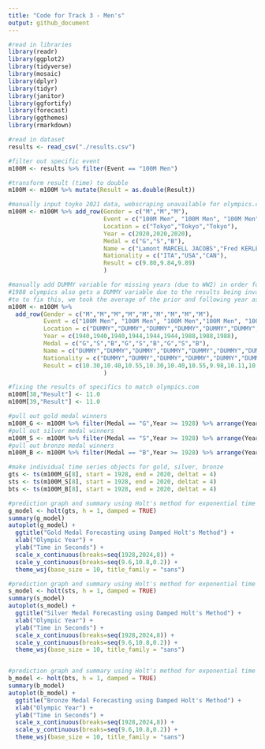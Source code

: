 ```yaml
---
title: "Code for Track 3 - Men's"
output: github_document
---
```


```r
#read in libraries
library(readr)
library(ggplot2)
library(tidyverse)
library(mosaic)
library(dplyr)
library(tidyr)
library(janitor)
library(ggfortify)
library(forecast)
library(ggthemes)
library(rmarkdown)

#read in dataset
results <- read_csv("./results.csv")
```

```r
#filter out specific event
m100M <- results %>% filter(Event == "100M Men")

#transform result (time) to double
m100M <- m100M %>% mutate(Result = as.double(Result))

#manually input toyko 2021 data, webscraping unavailable for olympics.com
m100M <- m100M %>% add_row(Gender = c("M","M","M"),
                           Event = c("100M Men", "100M Men", "100M Men"),
                           Location = c("Tokyo","Tokyo","Tokyo"),
                           Year = c(2020,2020,2020),
                           Medal = c("G","S","B"),
                           Name = c("Lamont MARCELL JACOBS","Fred KERLEY","Andre DE GRASSE"),
                           Nationality = c("ITA","USA","CAN"),
                           Result = c(9.80,9.84,9.89)
                           )

#manually add DUMMY variable for missing years (due to WW2) in order for time analysis to be valid
#1988 olympics also gets a DUMMY variable due to the results being invalid due to wind.
#to to fix this, we took the average of the prior and following year as the input.
m100M <- m100M %>% 
  add_row(Gender = c("M","M","M","M","M","M","M","M","M"),
          Event = c("100M Men", "100M Men", "100M Men","100M Men", "100M Men", "100M Men","100M Men", "100M Men", "100M Men"),
          Location = c("DUMMY","DUMMY","DUMMY","DUMMY","DUMMY","DUMMY","DUMMY","DUMMY","DUMMY"),
          Year = c(1940,1940,1940,1944,1944,1944,1988,1988,1988),
          Medal = c("G","S","B","G","S","B","G","S","B"),
          Name = c("DUMMY","DUMMY","DUMMY","DUMMY","DUMMY","DUMMY","DUMMY","DUMMY","DUMMY"),
          Nationality = c("DUMMY","DUMMY","DUMMY","DUMMY","DUMMY","DUMMY","DUMMY","DUMMY","DUMMY"),
          Result = c(10.30,10.40,10.55,10.30,10.40,10.55,9.98,10.11,10.13)
                           )

#fixing the results of specifics to match olympics.com 
m100M[38,"Result"] <- 11.0
m100M[39,"Result"] <- 11.0
```

```r
#pull out gold medal winners
m100M_G <- m100M %>% filter(Medal == "G",Year >= 1928) %>% arrange(Year)
#pull out silver medal winners
m100M_S <- m100M %>% filter(Medal == "S",Year >= 1928) %>% arrange(Year)
#pull out bronze medal winners
m100M_B <- m100M %>% filter(Medal == "B",Year >= 1928) %>% arrange(Year)
```

```r
#make individual time series objects for gold, silver, bronze
gts <- ts(m100M_G[8], start = 1928, end = 2020, deltat = 4)
sts <- ts(m100M_S[8], start = 1928, end = 2020, deltat = 4)
bts <- ts(m100M_B[8], start = 1928, end = 2020, deltat = 4)

#prediction graph and summary using Holt's method for exponential time series smoothing for gold medal
g_model <- holt(gts, h = 1, damped = TRUE)
summary(g_model)
autoplot(g_model) + 
  ggtitle("Gold Medal Forecasting using Damped Holt's Method") +
  xlab("Olympic Year") +
  ylab("Time in Seconds") +
  scale_x_continuous(breaks=seq(1928,2024,8)) +
  scale_y_continuous(breaks=seq(9.6,10.8,0.2)) +
  theme_wsj(base_size = 10, title_family = "sans")

#prediction graph and summary using Holt's method for exponential time series smoothing for silver medal
s_model <- holt(sts, h = 1, damped = TRUE)
summary(s_model)
autoplot(s_model) + 
  ggtitle("Silver Medal Forecasting using Damped Holt's Method") +
  xlab("Olympic Year") +
  ylab("Time in Seconds") +
  scale_x_continuous(breaks=seq(1928,2024,8)) +
  scale_y_continuous(breaks=seq(9.6,10.8,0.2)) +
  theme_wsj(base_size = 10, title_family = "sans")


#prediction graph and summary using Holt's method for exponential time series smoothing for bronze medal
b_model <- holt(bts, h = 1, damped = TRUE)
summary(b_model)
autoplot(b_model) + 
  ggtitle("Bronze Medal Forecasting using Damped Holt's Method") + 
  xlab("Olympic Year") +
  ylab("Time in Seconds") +
  scale_x_continuous(breaks=seq(1928,2024,8)) +
  scale_y_continuous(breaks=seq(9.6,10.8,0.2)) +
  theme_wsj(base_size = 10, title_family = "sans")
```